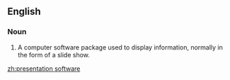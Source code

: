 ==English==
{{wikipedia}}
===Noun===
{{en-noun|head=[[presentation]] [[software]]|-}}

# {{context|computing}} A computer software package used to display information, normally in the form of a slide show.

[[zh:presentation software]]